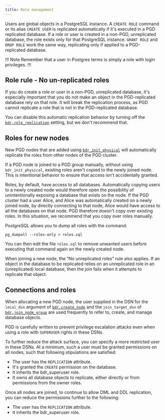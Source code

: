 ```yaml
---
title: Role management
---
```


Users are global objects in a PostgreSQL instance. A `CREATE ROLE` command or its alias `CREATE USER` is replicated automatically if it's executed in a PGD replicated database. If a role or user is created in a non-PGD, unreplicated database, the role exists only for that PostgreSQL instance. `GRANT ROLE` and `DROP ROLE` work the same way, replicating only if applied to a PGD-replicated database.

!!! Note
Remember that a user in Postgres terms is simply a role with login privileges.
!!!

## Role rule - No un-replicated roles

If you do create a role or user in a non-PGD, unreplicated database, it's especially important that you do not make an object in the PGD-replicated database rely on that role. It will break the replication process, as PGD cannot replicate a role that is not in the PGD-replicated database. 

You can disable this automatic replication behavior by turning off the [`bdr.role_replication`](https://www.enterprisedb.com/docs/pgd/latest/reference/pgd-settings/#bdrrole_replication) setting, but we don't recommend that.


## Roles for new nodes

New PGD nodes that are added using [`bdr_init_physical`](https://www.enterprisedb.com/docs/pgd/latest/reference/nodes/#bdr_init_physical) will automatically replicate the roles from other nodes of the PGD cluster.

If a PGD node is joined to a PGD group manually, without using `bdr_init_physical`, existing roles aren't copied to the newly joined node. This is intentional behavior to ensure that access isn't accidentally granted.

Roles, by default, have access to all databases. Automatically copying users to a newly created node would therefore open the possibility of unintentionally exposing a database that exists on the node. If the PGD cluster had a user Alice, and Alice was automatically created on a newly joined node, by directly connecting to that node, Alice would have access to all the databases on that node. PGD therefore doesn't copy over existing roles. In this situation, we recommend that you copy over roles manually.

PostgreSQL allows you to dump all roles with the command:

```
pg_dumpall --roles-only > roles.sql
```

You can then edit the file `roles.sql` to remove unwanted users before executing that command again on the newly created node.

When joining a new node, the “No unreplicated roles” rule also applies. If an object in the database to be replicated relies on an unreplicated role in an (unreplicated) local database, then the join fails when it attempts to replicate that object.

 
## Connections and roles

When allocating a new PGD node, the user supplied in the DSN for the `local_dsn`
argument of [`bdr.create_node`](/pgd/latest/reference/nodes-management-interfaces#bdrcreate_node) and the `join_target_dsn` of [`bdr.join_node_group`](/pgd/latest/reference/nodes-management-interfaces#bdrjoin_node_group)
are used frequently to refer to, create, and manage database objects.

PGD is carefully written to prevent privilege escalation attacks even when using
a role with `SUPERUSER` rights in these DSNs.

To further reduce the attack surface, you can specify a more restricted user in
these DSNs. At a minimum, such a user must be granted permissions on all
nodes, such that following stipulations are satisfied:

-   The user has the `REPLICATION` attribute.
-   It's granted the `CREATE` permission on the database.
-   It inherits the bdr_superuser role.
-   It owns all database objects to replicate, either directly or from
    permissions from the owner roles.

Once all nodes are joined, to continue to allow DML and DDL replication, you can reduce the permissions further to the following:

-   The user has the `REPLICATION` attribute.
-   It inherits the bdr_superuser role.
